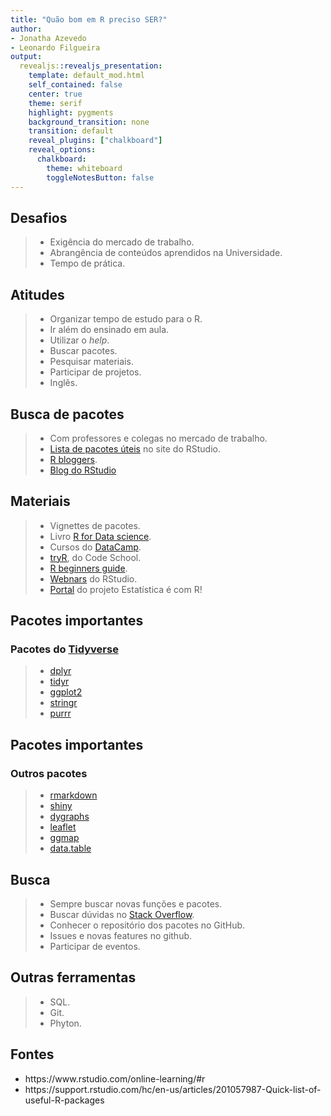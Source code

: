 ```yaml
---
title: "Quão bom em R preciso SER?"
author: 
- Jonatha Azevedo
- Leonardo Filgueira
output:
  revealjs::revealjs_presentation:
    template: default_mod.html
    self_contained: false
    center: true
    theme: serif
    highlight: pygments
    background_transition: none
    transition: default
    reveal_plugins: ["chalkboard"]
    reveal_options:
      chalkboard:
        theme: whiteboard
        toggleNotesButton: false
---
```


## Desafios {data-background-image="ser3.png" data-background-size="150px" data-background-position=bottom}

>- Exigência do mercado de trabalho.
>- Abrangência de conteúdos aprendidos na Universidade.
>- Tempo de prática.

## Atitudes {data-background-image="ser3.png" data-background-size="150px" data-background-position=bottom}

>- Organizar tempo de estudo para o R.
>- Ir além do ensinado em aula.
>- Utilizar o *help*.
>- Buscar pacotes.
>- Pesquisar materiais.
>- Participar de projetos.
>- Inglês.

## Busca de pacotes {data-background-image="ser3.png" data-background-size="150px" data-background-position=bottom}

>- Com professores e colegas no mercado de trabalho.
>- [Lista de pacotes úteis](https://support.rstudio.com/hc/en-us/articles/201057987-Quick-list-of-useful-R-packages) no site do RStudio.
>- [R bloggers](https://www.r-bloggers.com/).
>- [Blog do RStudio](https://blog.rstudio.com/)

## Materiais {data-background-image="ser3.png" data-background-size="150px" data-background-position=bottom}

>- Vignettes de pacotes.
>- Livro [R for Data science](http://r4ds.had.co.nz/).
>- Cursos do [DataCamp](https://www.datacamp.com).
>- [tryR](http://tryr.codeschool.com), do Code School.
>- [R beginners guide](https://www.computerworld.com/article/2497143/business-intelligence/business-intelligence-beginner-s-guide-to-r-introduction.html).
>- [Webnars](https://www.rstudio.com/resources/webinars/) do RStudio.
>- [Portal](http://www.estatisticacomr.uff.br/) do projeto Estatística é com R!

## Pacotes importantes {data-background-image="ser3.png" data-background-size="150px" data-background-position=bottom}

### Pacotes do [Tidyverse](https://www.tidyverse.org/)

>- [dplyr](http://dplyr.tidyverse.org/)
>- [tidyr](http://tidyr.tidyverse.org/)
>- [ggplot2](http://ggplot2.tidyverse.org/)
>- [stringr](http://stringr.tidyverse.org/)
>- [purrr](http://purrr.tidyverse.org/)

## Pacotes importantes {data-background-image="ser3.png" data-background-size="150px" data-background-position=bottom}

### Outros pacotes

>- [rmarkdown](https://rmarkdown.rstudio.com/)
>- [shiny](https://shiny.rstudio.com/)
>- [dygraphs](https://rstudio.github.io/dygraphs/)
>- [leaflet](https://rstudio.github.io/leaflet/)
>- [ggmap](https://cran.r-project.org/web/packages/ggmap/index.html)
>- [data.table](https://cran.r-project.org/web/packages/data.table/vignettes/datatable-intro.html)

## Busca {data-background-image="ser3.png" data-background-size="150px" data-background-position=bottom}

>- Sempre buscar novas funções e pacotes.
>- Buscar dúvidas no [Stack Overflow](https://stackoverflow.com/).
>- Conhecer o repositório dos pacotes no GitHub.
>- Issues e novas features no github.
>- Participar de eventos.

## Outras ferramentas {data-background-image="ser3.png" data-background-size="150px" data-background-position=bottom}

>- SQL.
>- Git.
>- Phyton.

## Fontes {data-background-image="ser3.png" data-background-size="150px" data-background-position=bottom}

- https://www.rstudio.com/online-learning/#r
- https://support.rstudio.com/hc/en-us/articles/201057987-Quick-list-of-useful-R-packages
